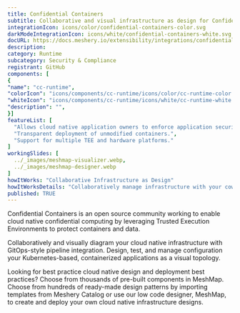 ```yaml
---
title: Confidential Containers
subtitle: Collaborative and visual infrastructure as design for Confidential Containers
integrationIcon: icons/color/confidential-containers-color.svg
darkModeIntegrationIcon: icons/white/confidential-containers-white.svg
docURL: https://docs.meshery.io/extensibility/integrations/confidential containers
description: 
category: Runtime
subcategory: Security & Compliance
registrant: GitHub
components: [
{
"name": "cc-runtime",
"colorIcon": "icons/components/cc-runtime/icons/color/cc-runtime-color.svg",
"whiteIcon": "icons/components/cc-runtime/icons/white/cc-runtime-white.svg",
"description": "",
}]
featureList: [
  "Allows cloud native application owners to enforce application security requirements.",
  "Transparent deployment of unmodified containers.",
  "Support for multiple TEE and hardware platforms."
]
workingSlides: [
  ../_images/meshmap-visualizer.webp,
  ../_images/meshmap-designer.webp
]
howItWorks: "Collaborative Infrastructure as Design"
howItWorksDetails: "Collaboratively manage infrastructure with your coworkers synchronously sharing the same designs."
published: TRUE
---
```

<p>
Confidential Containers is an open source community working to enable cloud native  confidential computing by leveraging Trusted Execution Environments to protect  containers and data.
</p>
<p>
    Collaboratively and visually diagram your cloud native infrastructure with GitOps-style pipeline integration. Design, test, and manage configuration your Kubernetes-based, containerized applications as a visual topology.
</p>
<p>
    Looking for best practice cloud native design and deployment best practices? Choose from thousands of pre-built components in MeshMap. Choose from hundreds of ready-made design patterns by importing templates from Meshery Catalog or use our low code designer, MeshMap, to create and deploy your own cloud native infrastructure designs.
</p>
